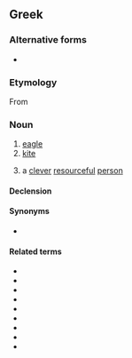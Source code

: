 {{also|ἀετός}}
==Greek==

===Alternative forms===
* {{l|el|αϊτός|g=m}}

===Etymology===
From {{inh|el|grc|ἀετός||eagle, omen}}

===Noun===
{{el-noun|m|αετοί}}

# [[eagle]]
# [[kite]] {{qualifier|toy}}
# {{lb|el|figuratively}} a [[clever]] [[resourceful]] [[person]]

====Declension====
{{el-nM-ος-οι-1|αετ}}

====Synonyms====
* {{sense|toy}} {{l|el|χαρταετός|g=m}}

====Related terms====
* {{l|el|αέτειος|gloss=aquiline}}
* {{l|el|αετίσιος|gloss=eagle, aquiline}}
* {{l|el|αετονύχης|g=m|gloss=cunning cheat}}
* {{l|el|αετόπουλο|g=n|gloss=eaglet}}
* {{l|el|αετοφωλιά|g=f|gloss=eyrie, eagle's nest}}
* {{l|el|αλιάετος|g=m|gloss=sea eagle}}
* {{l|el|θαλασσαετός|g=m|gloss=sea eagle}}
* {{l|el|ψαραετός|g=m|gloss=osprey, fish eagle}}
* {{l|el|χαρταετός|g=m|gloss=toy kite}}

{{C|el|Birds|Birds of prey|Toys}}